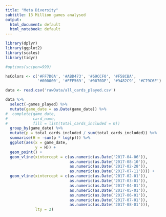 ```yaml
---
title: "Meta Diversity"
subtitle: 13 Million games analysed
output:
  html_document: default
  html_notebook: default
---
```


```r
library(dplyr)
library(ggplot2)
library(scales)
library(tidyr)

#options(scipen=999)

hsColors <- c('#FF7D0A', '#ABD473', '#69CCF0', '#F58CBA',
              '#000000', '#FFF569', '#0070DE', '#9482C9', '#C79C6E')

data <- read.csv('rawData/all_cards_played.csv')
```

```r
data %>%
  select(-games_played) %>%
  mutate(game_date = as.Date(game_date)) %>%
#  complete(game_date, 
#           card_name,
#           fill = list(total_cards_included = 0))
  group_by(game_date) %>%
  mutate(p = total_cards_included / sum(total_cards_included)) %>%
  summarise(H = -sum(p * log(p))) %>%
  ggplot(aes(x = game_date,
             y = H)) +
  geom_point() +
  geom_vline(xintercept = c(as.numeric(as.Date('2017-04-06')), 
                            as.numeric(as.Date('2017-08-10')),
                            as.numeric(as.Date('2017-02-28')),
                            as.numeric(as.Date('2017-07-11')))) +
  geom_vline(xintercept = c(as.numeric(as.Date('2017-02-01')), 
                            as.numeric(as.Date('2017-03-01')),
                            as.numeric(as.Date('2017-04-01')),
                            as.numeric(as.Date('2017-05-01')),
                            as.numeric(as.Date('2017-06-01')),
                            as.numeric(as.Date('2017-07-01')),
                            as.numeric(as.Date('2017-08-01'))),
             lty = 2)


```